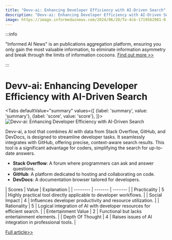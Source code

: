 ```yaml
---
title: "Devv-ai: Enhancing Developer Efficiency with AI-Driven Search"
description: "Devv-ai: Enhancing Developer Efficiency with AI-Driven Search"
image: https://image.informedainews.com/2024/06/28/To-4cb-1719562901-0.jpg
---
```



:::info

"Informed AI News" is an publications aggregation platform, ensuring you only gain the most valuable information, to eliminate information asymmetry and break through the limits of information cocoons.  [Find out more >>](/)

:::

# Devv-ai: Enhancing Developer Efficiency with AI-Driven Search


<Tabs
	defaultValue="summary"
	values={[
	{label: 'summary', value: 'summary'},
	{label: 'score', value: 'score'},
]}>
<TabItem value="summary">
<img
  src="https://image.informedainews.com/2024/06/28/To-4cb-1719562901-0.jpg"
  alt="Devv-ai: Enhancing Developer Efficiency with AI-Driven Search"
/>



Devv-ai, a tool that combines AI with data from Stack Overflow, GitHub, and DevDocs, is designed to streamline developer tasks. It seamlessly integrates with GitHub, offering precise, context-aware search results. This tool is a significant advantage for coders, simplifying the search for up-to-date answers.

* **Stack Overflow**: A forum where programmers can ask and answer questions.
* **GitHub**: A platform dedicated to hosting and collaborating on code.
* **DevDocs**: A documentation browser tailored for developers.
</TabItem>
<TabItem value="score">
	| Scores     | Value   | Explanation |
	| -------- | ------- | ------- |
	| Practicality  | 5    | Highly practical tool directly applicable to developer workflows.    |
	| Social Impact | 4     | Influences developer productivity and resource utilization.    |
	| Rationality    | 5    | Logical integration of AI with developer resources for efficient search.    |
	| Entertainment Value    | 2    | Functional but lacks entertainment elements.    |
	| Depth Of Thought    | 4    | Raises issues of AI integration in professional tools.    |
</TabItem>
</Tabs>

[Full article>>](https://www.producthunt.com/posts/devv-ai)
